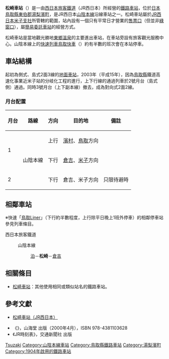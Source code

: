 {{noteTA
|T=zh-tw:松崎車站 (鳥取縣);zh-hk:松崎站 (鳥取縣); zh-cn:松崎站 (鸟取县);
|1=zh-tw:松崎車站;zh-hk:松崎站; zh-cn:松崎站;
}}
{{日本車站資訊
|公司色 = #0072bc
|文字色 = 
|站名 = 松崎車站
|圖片 =Matsuzaki Station (Tottori), ekisha.jpg
|pxl = 
|圖片說明 =
|日文原名 =松崎
|平假名 =まつざき
|羅馬拼音 =Matsuzaki
|副站名 = 
|所屬公司 = [[西日本旅客鐵道|西日本旅客鐵道]]（JR西日本）
|電報略號 =サキ
|車站編號 =
|所在地 = [[鳥取縣|鳥取縣]][[東伯郡|東伯郡]][[湯梨濱町|湯梨濱町]]<br>大字中興寺字松原388番地
|車站構造 = [[地面車站|地面車站]]
|月台配置 = 2面2線
|所屬路線 = {{JR西路線記號|S|A}} [[山陰本線|山陰本線]]
|前一站 = [[泊車站_(鳥取縣)|泊]]
|前一站距離 =5.7
|後一站距離=5.5
|後一站 =[[倉吉車站|倉吉]]
|距離 = 264.6
|起點站 = [[京都車站|京都]]
|啟用年月日 = 1904年（[[明治|明治]]37年）3月15日
|廢站年月日 = 
|上下車人次 =
|統計年度 =
|轉車 =
|備註 = [[簡易委託車站|簡易委託車站]]
}}
'''松崎車站'''（{{jpn|j=松崎駅|hg=まつざきえき|rm=Matsuzaki eki|f=y}}）是一由[[西日本旅客鐵道|西日本旅客鐵道]]（JR西日本）所經營的[[鐵路車站|鐵路車站]]，位於[[日本|日本]][[鳥取縣|鳥取縣]][[東伯郡|東伯郡]][[湯梨濱町|湯梨濱町]]，是JR西日本[[山陰本線|山陰本線]]沿線車站之一。松崎車站屬於[[西日本旅客鐵道米子支社|JR西日本米子支社]]所管轄的範圍，站內設有一個只有平常日才營業的[[售票口|售票口]]（但並非[[綠窗口|綠窗口]]），屬[[簡易委託車站|簡易委託車站]]的經營方式。

松崎車站是當地觀光勝地[[東鄉溫泉|東鄉溫泉]]的主要進出車站，在車站旁設有旅客觀光服務中心。山陰本線上的[[快速列車|快速列車]][[鳥取快車|鳥取快車]]（{{lang|ja|とっとりライナー}}）約有半數的班次會在本站停車。
== 車站結構 ==
起初為側式、島式2面3線的[[地面車站|地面車站]]，2003年（平成15年），因為[[鳥取縣|鳥取縣]]鐵道高速化事業近米子站的分岐{{link-ja|一線貫通|一線スルー}}化工程的進行，上下行線的通過列車於2號月台（島式側）通過。同時3號月台（上下副本線）撤去，成為對向式2面2線。
=== 月台配置 ===
{| class="wikitable"
!月台<!--事業者側による呼称--->!!路線!!方向!!目的地!!備註
|-
! rowspan=2 | 1
| rowspan=4 | {{JR西路線記號|S|A}} 山陰本線
| style="text-align:center" | 上行
| [[濱村站|濱村]]、[[鳥取站|鳥取]]方向
|  
|-
| style="text-align:center" | 下行
| [[倉吉站|倉吉]]、[[米子站|米子]]方向
| 
|-
! 2
| style="text-align:center" | 下行
| 倉吉、米子方向
| 只限待避時
|}

== 相鄰車站 ==
※快速「[[鳥取Liner|鳥取Liner]]」（下行約半數程度，上行除平日晚上1班外停車）的相鄰停車站參見列車條目。
; 西日本旅客鐵道
: {{JR西路線記號|S|A}} 山陰本線
:: [[泊站_(鳥取縣)|泊]]－'''松崎'''－[[倉吉站|倉吉]]

==相關條目==
* [[松崎車站|松崎車站]]：其他使用相同或類似站名的鐵路車站。

==參考文獻==
*{{ja}}[http://www.jr-odekake.net/eki/top.php?id=0640714 松崎車站（JR西日本）] {{Wayback|url=http://www.jr-odekake.net/eki/top.php?id=0640714 |date=20191202083755 }}
* 《{{lang|ja|JR西日本 ― 全51線区の駅・運転・車両のすべてを徹底解説}}》，山海堂 出版（2000年4月），ISBN 978-4381103628
* 《JR時刻表》，交通新聞社 出版


{{山陰本線 (鳥取地區)}}

{{DEFAULTSORT:Matsuzaki}}
[[Category:日本鐵路車站_Ma|Tsuzaki]]
[[Category:山陰本線車站|Category:山陰本線車站]]
[[Category:鳥取縣鐵路車站|Category:鳥取縣鐵路車站]]
[[Category:湯梨濱町|Category:湯梨濱町]]
[[Category:1904年啟用的鐵路車站|Category:1904年啟用的鐵路車站]]